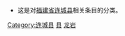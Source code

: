 {{catmore|连城县|福建省连城县}}
* 这是对[[:Category:福建省县份|福建省]][[连城县|连城县]]相关条目的分类。

[[Category:连城县|Category:连城县]]
[[Category:龙岩区县市行政区划|县]]
[[Category:福建省各县市区行政区划|龙岩]]